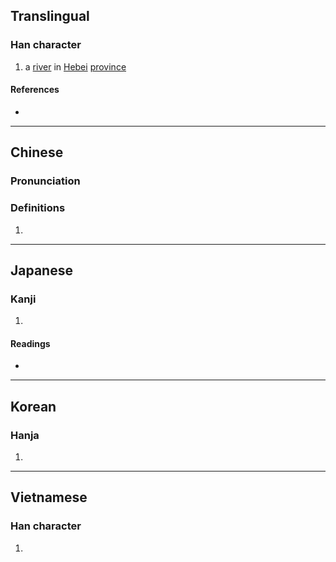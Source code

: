 {{character info/new}}
==Translingual==

===Han character===
{{Han char|rn=85|rad=水|as=05|sn=8|four=32140|canj=EHPM,EHVI|ids=⿰氵氐}}

# a [[river]] in [[Hebei]] [[province]]

====References====
* {{Han ref|kx=0616.220|dkj=17299|dj=1012.010|hdz=31590.010|uh=6CDC|ud=27868|bh=AA7C|bd=43644}}

----

==Chinese==
{{zh-forms}}

===Pronunciation===
{{zh-pron
|m=zhī,chí,zhì
|c=zi1,ci4,zi6
|mc=y
|oc=y
|ma=
|cat=pn
}}

===Definitions===
{{zh-hanzi}}

# {{rfdef|lang=zh}}

----

==Japanese==

===Kanji===
{{ja-kanji|grade=|rs=水05}}

# {{defn|lang=ja|sort=水05}}

====Readings====
* {{ja-readings|on=[[てい]] (tei), [[たい]] (tai), [[し]] (shi)|kun=}}

----

==Korean==

===Hanja===
{{ko-hanja|hangeul=지|eumhun=|rv=ji|mr=chi|y=ci}}

# {{defn|lang=ko|sort=水05}}

----

==Vietnamese==

===Han character===
{{vi-readings|rs=水05|hanviet=dề}}

# {{defn|lang=vi|sort=水05}}